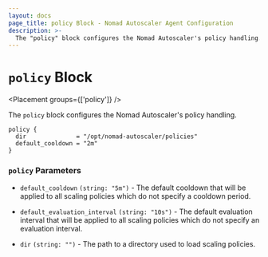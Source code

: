 ```yaml
---
layout: docs
page_title: policy Block - Nomad Autoscaler Agent Configuration
description: >-
  The "policy" block configures the Nomad Autoscaler's policy handling.
---
```


# `policy` Block

<Placement groups={['policy']} />

The `policy` block configures the Nomad Autoscaler's policy handling.

```hcl
policy {
  dir              = "/opt/nomad-autoscaler/policies"
  default_cooldown = "2m"
}
```

### `policy` Parameters

- `default_cooldown` `(string: "5m")` - The default cooldown that will be applied
  to all scaling policies which do not specify a cooldown period.

- `default_evaluation_interval` `(string: "10s")` - The default evaluation interval
  that will be applied to all scaling policies which do not specify an evaluation
  interval.

- `dir` `(string: "")` - The path to a directory used to load scaling policies.

